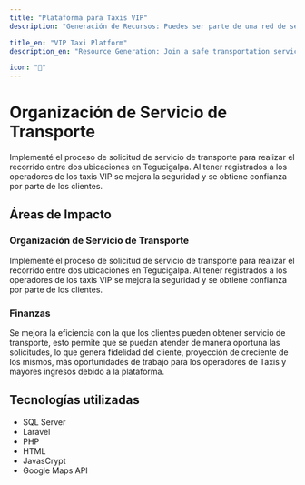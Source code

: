 ```yaml
---
title: "Plataforma para Taxis VIP"
description: "Generación de Recursos: Puedes ser parte de una red de servicio de transporte seguro, en el cual podrás hacer dinero utilizando un vehículo propio y a tu disponibilidad."

title_en: "VIP Taxi Platform"
description_en: "Resource Generation: Join a safe transportation service network where you can earn money using your own vehicle at your convenience."

icon: "🚕"
---
```


# Organización de Servicio de Transporte

Implementé el proceso de solicitud de servicio de transporte para realizar el recorrido entre dos ubicaciones en Tegucigalpa. Al tener registrados a los operadores de los taxis VIP se mejora la seguridad y se obtiene confianza por parte de los clientes.

## Áreas de Impacto

### Organización de Servicio de Transporte

Implementé el proceso de solicitud de servicio de transporte para realizar el recorrido entre dos ubicaciones en Tegucigalpa. Al tener registrados a los operadores de los taxis VIP se mejora la seguridad y se obtiene confianza por parte de los clientes.

### Finanzas

Se mejora la eficiencia con la que los clientes pueden obtener servicio de transporte, esto permite que se puedan atender de manera oportuna las solicitudes, lo que genera fidelidad del cliente, proyección de creciente de los mismos, más oportunidades de trabajo para los operadores de Taxis y mayores ingresos debido a la plataforma.

## Tecnologías utilizadas

- SQL Server
- Laravel
- PHP
- HTML
- JavasCrypt
- Google Maps API